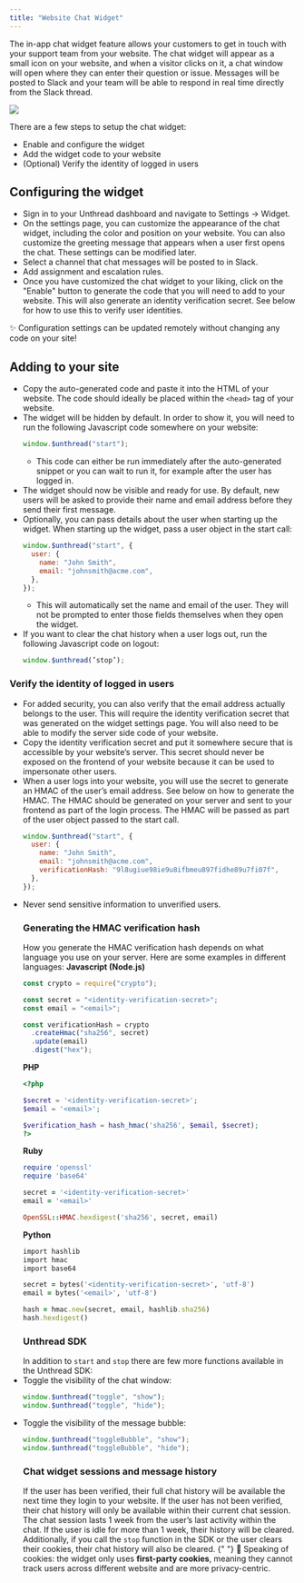 ```yaml
---
title: "Website Chat Widget"
---
```


The in-app chat widget feature allows your customers to get in touch with your
support team from your website. The chat widget will appear as a small icon on
your website, and when a visitor clicks on it, a chat window will open where
they can enter their question or issue. Messages will be posted to Slack and
your team will be able to respond in real time directly from the Slack thread.

![](/images/website-chat-widget.png)

There are a few steps to setup the chat widget:

- Enable and configure the widget
- Add the widget code to your website
- (Optional) Verify the identity of logged in users

## Configuring the widget

- Sign in to your Unthread dashboard and navigate to Settings → Widget.
- On the settings page, you can customize the appearance of the chat widget,
  including the color and position on your website. You can also customize the
  greeting message that appears when a user first opens the chat. These settings
  can be modified later.
- Select a channel that chat messages will be posted to in Slack.
- Add assignment and escalation rules.
- Once you have customized the chat widget to your liking, click on the "Enable"
  button to generate the code that you will need to add to your website. This
  will also generate an identity verification secret. See below for how to use
  this to verify user identities.

<Note>
✨ Configuration settings can be updated remotely without changing any code on your site!

</Note>

## Adding to your site

- Copy the auto-generated code and paste it into the HTML of your website. The
  code should ideally be placed within the `<head>` tag of your website.
- The widget will be hidden by default. In order to show it, you will need to
  run the following Javascript code somewhere on your website:
  ```jsx
  window.$unthread("start");
  ```
  - This code can either be run immediately after the auto-generated snippet or
    you can wait to run it, for example after the user has logged in.
- The widget should now be visible and ready for use. By default, new users will
  be asked to provide their name and email address before they send their first
  message.
- Optionally, you can pass details about the user when starting up the widget.
  When starting up the widget, pass a user object in the start call:
  ```jsx
  window.$unthread("start", {
    user: {
      name: "John Smith",
      email: "johnsmith@acme.com",
    },
  });
  ```
  - This will automatically set the name and email of the user. They will not be
    prompted to enter those fields themselves when they open the widget.
- If you want to clear the chat history when a user logs out, run the following
  Javascript code on logout:
  ```jsx
  window.$unthread(’stop’);
  ```

### Verify the identity of logged in users

- For added security, you can also verify that the email address actually
  belongs to the user. This will require the identity verification secret that
  was generated on the widget settings page. You will also need to be able to
  modify the server side code of your website.
- Copy the identity verification secret and put it somewhere secure that is
  accessible by your website’s server. This secret should never be exposed on
  the frontend of your website because it can be used to impersonate other
  users.
- When a user logs into your website, you will use the secret to generate an
  HMAC of the user’s email address. See below on how to generate the HMAC. The
  HMAC should be generated on your server and sent to your frontend as part of
  the login process. The HMAC will be passed as part of the user object passed
  to the start call.
  ```jsx
  window.$unthread("start", {
    user: {
      name: "John Smith",
      email: "johnsmith@acme.com",
      verificationHash: "9l8ugiue98ie9u8ifbmeu897fidhe89u7fi07f",
    },
  });
  ```
- Never send sensitive information to unverified users.
  ### Generating the HMAC verification hash
  How you generate the HMAC verification hash depends on what language you use
  on your server. Here are some examples in different languages:
  **Javascript (Node.js)**
  ```jsx
  const crypto = require("crypto");

  const secret = "<identity-verification-secret>";
  const email = "<email>";

  const verificationHash = crypto
    .createHmac("sha256", secret)
    .update(email)
    .digest("hex");
  ```
  **PHP**
  ```php
  <?php

  $secret = '<identity-verification-secret>';
  $email = '<email>';

  $verification_hash = hash_hmac('sha256', $email, $secret);
  ?>
  ```
  **Ruby**
  ```ruby
  require 'openssl'
  require 'base64'

  secret = '<identity-verification-secret>'
  email = '<email>'

  OpenSSL::HMAC.hexdigest('sha256', secret, email)
  ```
  **Python**
  ```ruby
  import hashlib
  import hmac
  import base64

  secret = bytes('<identity-verification-secret>', 'utf-8')
  email = bytes('<email>', 'utf-8')

  hash = hmac.new(secret, email, hashlib.sha256)
  hash.hexdigest()
  ```
  ### Unthread SDK
  In addition to `start` and `stop` there are few more functions available in
  the Unthread SDK:
- Toggle the visibility of the chat window:
  ```jsx
  window.$unthread("toggle", "show");
  window.$unthread("toggle", "hide");
  ```
- Toggle the visibility of the message bubble:
  ```jsx
  window.$unthread("toggleBubble", "show");
  window.$unthread("toggleBubble", "hide");
  ```
  ### Chat widget sessions and message history
  If the user has been verified, their full chat history will be available the
  next time they login to your website. If the user has not been verified, their
  chat history will only be available within their current chat session. The
  chat session lasts 1 week from the user’s last activity within the chat. If
  the user is idle for more than 1 week, their history will be cleared.
  Additionally, if you call the `stop` function in the SDK or the user clears
  their cookies, their chat history will also be cleared.
  {" "}
  <Note>
    🍪 Speaking of cookies: the widget only uses **first-party cookies**,
    meaning they cannot track users across different website and are more
    privacy-centric.
  </Note>
